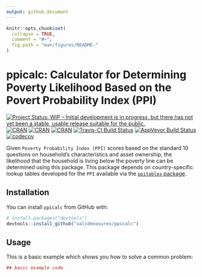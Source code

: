 ```yaml
---
output: github_document
---
```


<!-- README.md is generated from README.Rmd. Please edit that file -->

```r
knitr::opts_chunk$set(
  collapse = TRUE,
  comment = "#>",
  fig.path = "man/figures/README-"
)
```

# ppicalc: Calculator for Determining Poverty Likelihood Based on the Povert Probability Index (PPI)
[![Project Status: WIP – Initial development is in progress, but there has not yet been a stable, usable release suitable for the public.](http://www.repostatus.org/badges/latest/wip.svg)](http://www.repostatus.org/#wip)
[![CRAN](https://img.shields.io/cran/v/ppicalc.svg)](https://CRAN.R-project.org/package=ppicalc)
[![CRAN](https://img.shields.io/cran/l/ppicalc.svg)](https://github.com/validmeasures/ppicalc/blob/master/LICENSE.md)
[![CRAN](http://cranlogs.r-pkg.org/badges/ppicalc)](https://CRAN.R-project.org/package=ppicalc)
[![Travis-CI Build Status](https://travis-ci.org/validmeasures/ppicalc.svg?branch=master)](https://travis-ci.org/validmeasures/ppicalc)
[![AppVeyor Build Status](https://ci.appveyor.com/api/projects/status/github/validmeasures/ppicalc?branch=master&svg=true)](https://ci.appveyor.com/project/validmeasures/ppicalc)
[![codecov](https://codecov.io/gh/validmeasures/ppicalc/branch/master/graph/badge.svg)](https://codecov.io/gh/validmeasures/ppicalc)

Given `Poverty Probability Index (PPI)` scores based on the standard 10 questions on household’s characteristics and asset ownership, the likelihood that the household is living below the poverty line can be determined using this package. This package depends on country-specific lookup tables developed for the `PPI` available via the [`ppitables` package](https://github.com/validmeasures/ppitables).

## Installation

You can install `ppicalc` from GitHub with:

```r
# install.packages("devtools")
devtools::install_github("validmeasures/ppicalc")
```

## Usage

This is a basic example which shows you how to solve a common problem:

```r
## basic example code
```
